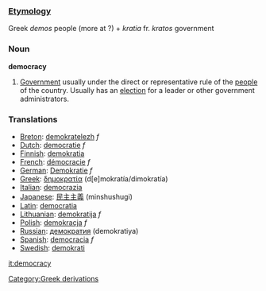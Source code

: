 ===[[Etymology]]===
Greek ''demos'' people (more at ?) + ''kratia'' fr. ''kratos'' government
=== Noun ===

'''democracy'''

#[[Government]] usually under the direct or representative rule of the [[people]] of the country.  Usually has an [[election]] for a leader or other government administrators.

===Translations===
*[[Breton]]: [[demokratelezh]] ''f''
*[[Dutch]]: [[democratie]] ''f''
*[[Finnish]]: [[demokratia]]
*[[French]]: [[démocracie]] ''f''
*[[German]]: [[Demokratie]] ''f''
*[[Greek]]: [[δημοκρατία]] (d[e]mokrat&iacute;a/dimokrat&iacute;a)
*[[Italian]]: [[democrazia]]
*[[Japanese]]: [[民主主義]] (minshushugi)
*[[Latin]]: [[democratia]]
*[[Lithuanian]]: [[demokratija]] ''f''
*[[Polish]]: [[demokracja]] ''f''
*[[Russian]]: [[демократия]] (demokratiya)
*[[Spanish]]: [[democracia]] ''f''
*[[Swedish]]: [[demokrati]]

[[it:democracy]]
[[Category:Greek derivations]]